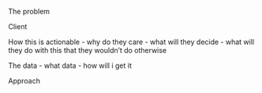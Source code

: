 The problem

Client

How this is actionable
- why do they care
- what will they decide
- what will they do with this that they wouldn't do otherwise

The data
- what data
- how will i get it

Approach
